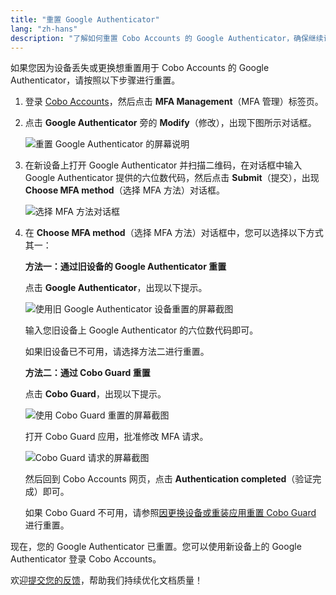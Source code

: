 ```yaml
---
title: "重置 Google Authenticator"
lang: "zh-hans"
description: "了解如何重置 Cobo Accounts 的 Google Authenticator，确保继续访问和安全。"
---
```


如果您因为设备丢失或更换想重置用于 Cobo Accounts 的 Google Authenticator，请按照以下步骤进行重置。

1. 登录 [Cobo Accounts](https://accounts.cobo.com/)，然后点击 **MFA Management**（MFA 管理）标签页。
2. 点击 **Google Authenticator** 旁的 **Modify**（修改），出现下图所示对话框。

    <img src="/en/images/cobo-accounts/_xhiQMOa7LNMh0f9QR3LCIVTSncU4VZIUcCZj5aCUP7mxmw2RaMN9mmwDwdp8mTyzWH063WyZPEcGKJEX_1sAUxBz6aMm5CVGUigupUkl3QYa0ci30dQ_C3RGL0KdVFpg7cobueWhNoxsdGdC-s23Mw.png" className="screenshot_full_screen" alt="重置 Google Authenticator 的屏幕说明" />

3. 在新设备上打开 Google Authenticator 并扫描二维码，在对话框中输入 Google Authenticator 提供的六位数代码，然后点击 **Submit**（提交），出现 **Choose MFA method**（选择 MFA 方法）对话框。

    <img src="/en/images/cobo-accounts/choose-mfa-method.png" className="screenshot_full_screen" alt="选择 MFA 方法对话框" />

4. 在 **Choose MFA method**（选择 MFA 方法）对话框中，您可以选择以下方式其一：

    **方法一：通过旧设备的 Google Authenticator 重置**
    
    点击 **Google Authenticator**，出现以下提示。

    <img src="/en/images/cobo-accounts/reset-with-old-ga.png" className="screenshot_full_screen" alt="使用旧 Google Authenticator 设备重置的屏幕截图" />

    输入您旧设备上 Google Authenticator 的六位数代码即可。

    <Note>如果旧设备已不可用，请选择方法二进行重置。</Note>

    **方法二：通过 Cobo Guard 重置**

    点击 **Cobo Guard**，出现以下提示。
    
    <img src="/en/images/cobo-accounts/reset-with-cobo-guard.png" className="screenshot_full_screen" alt="使用 Cobo Guard 重置的屏幕截图" />
    
    打开 Cobo Guard 应用，批准修改 MFA 请求。

    <img src="/cn/images/cobo-accounts/cobo-guard-request.png" className="screenshot_modal" alt="Cobo Guard 请求的屏幕截图" />

    然后回到 Cobo Accounts 网页，点击 **Authentication completed**（验证完成）即可。

    <Note>如果 Cobo Guard 不可用，请参照[因更换设备或重装应用重置 Cobo Guard](/cn/guard/reset) 进行重置。</Note>

现在，您的 Google Authenticator 已重置。您可以使用新设备上的 Google Authenticator 登录 Cobo Accounts。

<Tip>欢迎[提交您的反馈](https://forms.zohopublic.com/cobo/form/DocumentFeedbackForm/formperma/QvLOhxJv1_JMsJ-1dleZ8Itb_7rzN-LtgvsDdxosoVI?referrername=manuals)，帮助我们持续优化文档质量！</Tip>